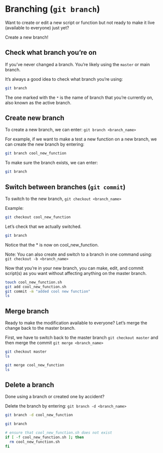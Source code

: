 # Branching (`git branch`)

Want to create or edit a new script or function but not ready to make it live (available to everyone) just yet? 

Create a new branch! 

## Check what branch you're on

If you've never changed a branch. You're likely using the `master` or main branch.

It's always a good idea to check what branch you're using:

```bash
git branch
```

The one marked with the `*` is the name of branch that you're currently on, also known as the active branch.

## Create new branch

To create a new branch, we can enter:
`git branch <branch_name>`

For example, if we want to make a test a new function on a new branch, we can create the new branch by entering:
```bash
git branch cool_new_function
```

To make sure the branch exists, we can enter:
```bash
git branch
```

## Switch between branches (`git commit`)

To switch to the new branch, `git checkout <branch_name>`

Example:
```bash
git checkout cool_new_function
````

Let's check that we actually switched.
```bash
git branch
```

Notice that the * is now on cool_new_function.

Note: You can also create and switch to a branch in one command using:
`git checkout -b <branch_name>`

Now that you're in your new branch, you can make, edit, and commit script(s) as you want without affecting anything on the master branch.

```bash
touch cool_new_function.sh
git add cool_new_function.sh
git commit -m "added cool new function"
ls
```

## Merge branch

Ready to make the modification available to everyone? Let's merge the change back to the master branch.

First, we have to switch back to the master branch `git checkout master` and then merge the commit `git merge <branch_name>`

```bash
git checkout master
ls
```

```bash
git merge cool_new_function
ls
```

## Delete a branch

Done using a branch or created one by accident?

Delete the branch by entering:
`git branch -d <branch_name>`

```bash
git branch -d cool_new_function
```

```bash
git branch
```

```bash
# ensure that cool_new_function.sh does not exist
if [ -f cool_new_function.sh ]; then
  rm cool_new_function.sh
fi
```